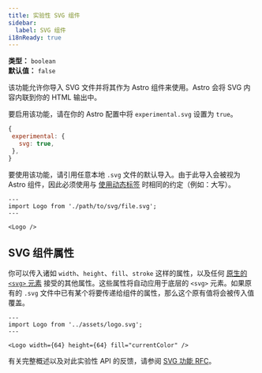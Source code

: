 ```yaml
---
title: 实验性 SVG 组件
sidebar:
  label: SVG 组件
i18nReady: true
---
```



<p>

**类型：** `boolean`<br />
**默认值：** `false`<br />
<Since v="5.0.0" />
</p>

该功能允许你导入 SVG 文件并将其作为 Astro 组件来使用。Astro 会将 SVG 内容内联到你的 HTML 输出中。

要启用该功能，请在你的 Astro 配置中将 `experimental.svg` 设置为 `true`。

 ```js
{
  experimental: {
    svg: true,
  },
}
```

要使用该功能，请引用任意本地 `.svg` 文件的默认导入。由于此导入会被视为 Astro 组件，因此必须使用与 [使用动态标签](/zh-cn/reference/astro-syntax/#动态标签) 时相同的约定（例如：大写）。

```astro
---
import Logo from './path/to/svg/file.svg';
---

<Logo />
```

## SVG 组件属性

你可以传入诸如 `width`、`height`、`fill`、`stroke` 这样的属性，以及任何 [原生的 `<svg>` 元素](https://developer.mozilla.org/zh-CN/docs/Web/SVG/Element/svg) 接受的其他属性。这些属性将自动应用于底层的 `<svg>` 元素。如果原有的 `.svg` 文件中已有某个将要传递给组件的属性，那么这个原有值将会被传入值覆盖。

```astro
---
import Logo from '../assets/logo.svg';
---

<Logo width={64} height={64} fill="currentColor" />
```

有关完整概述以及对此实验性 API 的反馈，请参阅 [SVG 功能 RFC](https://github.com/withastro/roadmap/pull/1035)。

